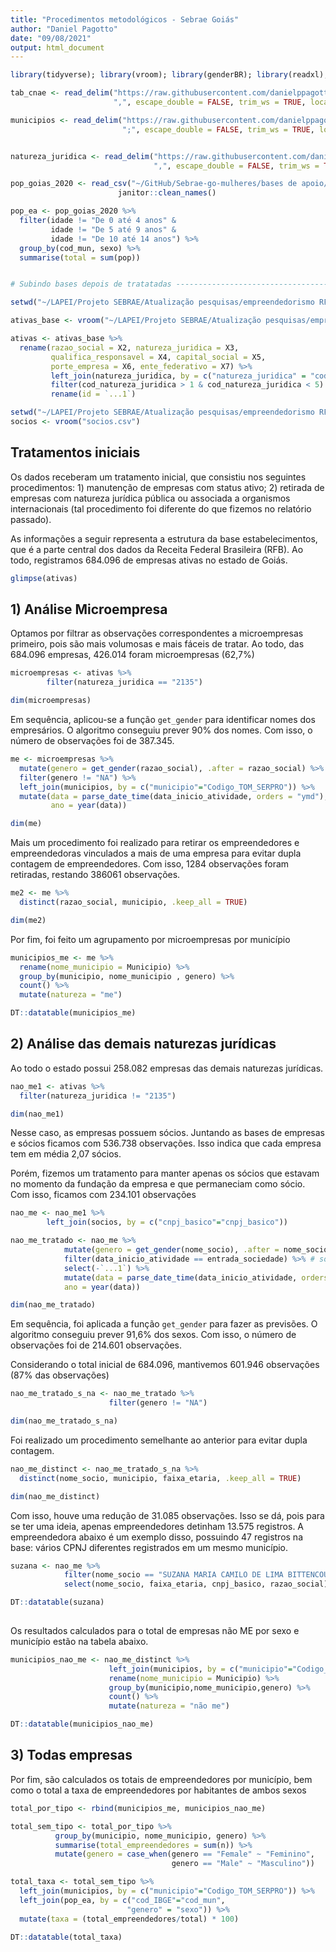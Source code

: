 ```yaml
---
title: "Procedimentos metodológicos - Sebrae Goiás"
author: "Daniel Pagotto"
date: "09/08/2021"
output: html_document
---
```


```r
library(tidyverse); library(vroom); library(genderBR); library(readxl); library(lubridate)

tab_cnae <- read_delim("https://raw.githubusercontent.com/danielppagotto/Sebrae-go-mulheres/main/bases%20de%20apoio/cnae.csv",
                       ",", escape_double = FALSE, trim_ws = TRUE, locale = locale(encoding = "windows-1252"))

municipios <- read_delim("https://raw.githubusercontent.com/danielppagotto/Sebrae-go-mulheres/main/bases%20de%20apoio/municipios_serpro.csv",
                         ";", escape_double = FALSE, trim_ws = TRUE, locale = locale(encoding = "windows-1252"))


natureza_juridica <- read_delim("https://raw.githubusercontent.com/danielppagotto/Sebrae-go-mulheres/main/bases%20de%20apoio/natureza_juridica.csv",
                                ",", escape_double = FALSE, trim_ws = TRUE, locale = locale(encoding = "windows-1252")) 

pop_goias_2020 <- read_csv("~/GitHub/Sebrae-go-mulheres/bases de apoio/pop_goias_2020.csv") %>% 
                        janitor::clean_names()

pop_ea <- pop_goias_2020 %>% 
  filter(idade != "De 0 até 4 anos" & 
         idade != "De 5 até 9 anos" &
         idade != "De 10 até 14 anos") %>% 
  group_by(cod_mun, sexo) %>% 
  summarise(total = sum(pop))


# Subindo bases depois de tratatadas -------------------------------------------

setwd("~/LAPEI/Projeto SEBRAE/Atualização pesquisas/empreendedorismo RFB/empresas")

ativas_base <- vroom("~/LAPEI/Projeto SEBRAE/Atualização pesquisas/empreendedorismo RFB/empresas/empresas_ativas.csv")

ativas <- ativas_base %>% 
  rename(razao_social = X2, natureza_juridica = X3, 
         qualifica_responsavel = X4, capital_social = X5,
         porte_empresa = X6, ente_federativo = X7) %>% 
         left_join(natureza_juridica, by = c("natureza_juridica" = "cod_subclass_natureza_juridica")) %>% 
         filter(cod_natureza_juridica > 1 & cod_natureza_juridica < 5) %>% 
         rename(id = `...1`)

setwd("~/LAPEI/Projeto SEBRAE/Atualização pesquisas/empreendedorismo RFB/empresas")
socios <- vroom("socios.csv")
```

## Tratamentos iniciais

Os dados receberam um tratamento inicial, que consistiu nos seguintes procedimentos: 1) manutenção de empresas com status ativo; 2) retirada de empresas com natureza jurídica pública ou associada a organismos internacionais (tal procedimento foi diferente do que fizemos no relatório passado). 

As informações a seguir representa a estrutura da base estabelecimentos, que é a parte central dos dados da Receita Federal Brasileira (RFB). Ao todo, registramos 684.096 de empresas ativas no estado de Goiás. 

```r

glimpse(ativas)

```

## 1) Análise Microempresa 

Optamos por filtrar as observações correspondentes a microempresas primeiro, pois são mais volumosas e mais fáceis de tratar. Ao todo, das 684.096 empresas, 426.014 foram microempresas (62,7%)

```r
microempresas <- ativas %>% 
        filter(natureza_juridica == "2135") 

dim(microempresas)
```

Em sequência, aplicou-se a função `get_gender` para identificar nomes dos empresários. O algoritmo conseguiu prever 90% dos nomes. Com isso, o número de observações foi de 387.345.

```r

me <- microempresas %>% 
  mutate(genero = get_gender(razao_social), .after = razao_social) %>% 
  filter(genero != "NA") %>% 
  left_join(municipios, by = c("municipio"="Codigo_TOM_SERPRO")) %>% 
  mutate(data = parse_date_time(data_inicio_atividade, orders = "ymd"),
         ano = year(data)) 

dim(me)

```

Mais um procedimento foi realizado para retirar os empreendedores e empreendedoras vinculados a mais de uma empresa para evitar dupla contagem de empreendedores. Com isso, 1284 observações foram retiradas, restando 386061 observações.  

```r
me2 <- me %>% 
  distinct(razao_social, municipio, .keep_all = TRUE)

dim(me2)
```

Por fim, foi feito um agrupamento por microempresas por município 

```r
municipios_me <- me %>% 
  rename(nome_municipio = Municipio) %>% 
  group_by(municipio, nome_municipio , genero) %>% 
  count() %>% 
  mutate(natureza = "me")

DT::datatable(municipios_me)
```

## 2) Análise das demais naturezas jurídicas 

Ao todo o estado possui 258.082 empresas das demais naturezas jurídicas. 

```r
nao_me1 <- ativas %>% 
  filter(natureza_juridica != "2135") 

dim(nao_me1)
```

Nesse caso, as empresas possuem sócios. Juntando as bases de empresas e sócios ficamos com 536.738 observações. Isso indica que cada empresa tem em média 2,07 sócios. 

Porém, fizemos um tratamento para manter apenas os sócios que estavam no momento da fundação da empresa e que permaneciam como sócio. Com isso, ficamos com 234.101 observações

```r
nao_me <- nao_me1 %>% 
        left_join(socios, by = c("cnpj_basico"="cnpj_basico")) 

nao_me_tratado <- nao_me %>% 
            mutate(genero = get_gender(nome_socio), .after = nome_socio) %>% 
            filter(data_inicio_atividade == entrada_sociedade) %>% # sócios da entrada
            select(-`...1`) %>% 
            mutate(data = parse_date_time(data_inicio_atividade, orders = "ymd"),
            ano = year(data))

dim(nao_me_tratado)
```

Em sequência, foi aplicada a função `get_gender` para fazer as previsões. O algoritmo conseguiu prever 91,6% dos sexos. Com isso, o número de observações foi de 214.601 observações. 

Considerando o total inicial de 684.096, mantivemos 601.946 observações (87% das observações) 

```r
nao_me_tratado_s_na <- nao_me_tratado %>% 
                      filter(genero != "NA")

dim(nao_me_tratado_s_na)
```

Foi realizado um procedimento semelhante ao anterior para evitar dupla contagem.  

```r

nao_me_distinct <- nao_me_tratado_s_na %>% 
  distinct(nome_socio, municipio, faixa_etaria, .keep_all = TRUE)

dim(nao_me_distinct)
```

Com isso, houve uma redução de 31.085 observações. Isso se dá, pois para se ter uma ideia, apenas empreendedores detinham 13.575 registros. A empreendedora abaixo é um exemplo disso, possuindo 47 registros na base: vários CPNJ diferentes registrados em um mesmo município. 

```r
suzana <- nao_me %>% 
            filter(nome_socio == "SUZANA MARIA CAMILO DE LIMA BITTENCOURT") %>% 
            select(nome_socio, faixa_etaria, cnpj_basico, razao_social)

DT::datatable(suzana)
  
```


Os resultados calculados para o total de empresas não ME por sexo e município estão na tabela abaixo. 

```r
municipios_nao_me <- nao_me_distinct %>% 
                      left_join(municipios, by = c("municipio"="Codigo_TOM_SERPRO")) %>% 
                      rename(nome_municipio = Municipio) %>% 
                      group_by(municipio,nome_municipio,genero) %>% 
                      count() %>% 
                      mutate(natureza = "não me")

DT::datatable(municipios_nao_me)
```

## 3) Todas empresas 

Por fim, são calculados os totais de empreendedores por município, bem como o total a taxa de empreendedores por habitantes de ambos sexos 

```r
total_por_tipo <- rbind(municipios_me, municipios_nao_me)

total_sem_tipo <- total_por_tipo %>% 
          group_by(municipio, nome_municipio, genero) %>% 
          summarise(total_empreendedores = sum(n)) %>% 
          mutate(genero = case_when(genero == "Female" ~ "Feminino",
                                    genero == "Male" ~ "Masculino"))

total_taxa <- total_sem_tipo %>% 
  left_join(municipios, by = c("municipio"="Codigo_TOM_SERPRO")) %>% 
  left_join(pop_ea, by = c("cod_IBGE"="cod_mun",
                          "genero" = "sexo")) %>% 
  mutate(taxa = (total_empreendedores/total) * 100)

DT::datatable(total_taxa)
```






